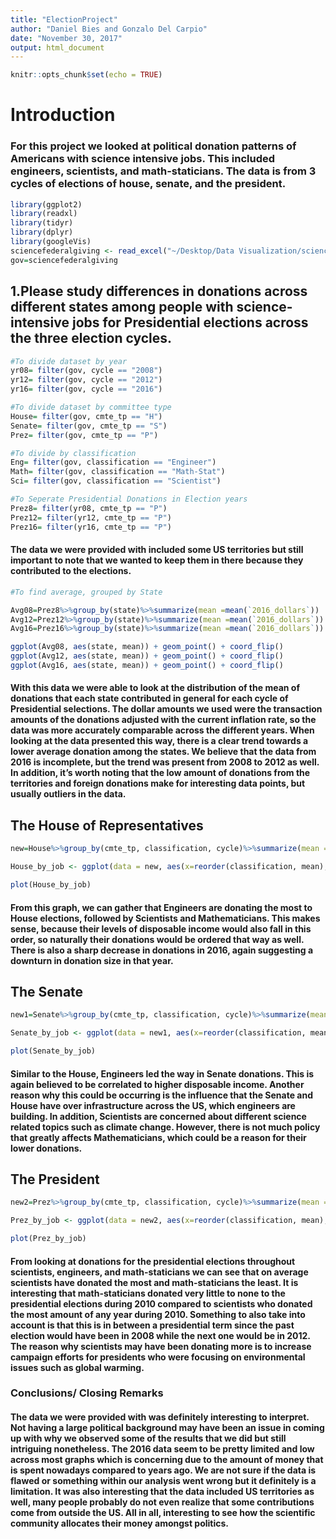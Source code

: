 ```yaml
---
title: "ElectionProject"
author: "Daniel Bies and Gonzalo Del Carpio"
date: "November 30, 2017"
output: html_document
---
```


```r
knitr::opts_chunk$set(echo = TRUE)
```

# Introduction

### For this project we looked at political donation patterns of Americans with science intensive jobs. This included engineers, scientists, and math-staticians. The data is from 3 cycles of elections of house, senate, and the president. 



```r
library(ggplot2)
library(readxl)
library(tidyr)
library(dplyr)
library(googleVis)
sciencefederalgiving <- read_excel("~/Desktop/Data Visualization/sciencefederalgiving.xlsx")
gov=sciencefederalgiving
```


## 1.Please study differences in donations across different states among people with science-intensive jobs for Presidential elections across the three election cycles.


```r
#To divide dataset by year
yr08= filter(gov, cycle == "2008")
yr12= filter(gov, cycle == "2012")
yr16= filter(gov, cycle == "2016")

#To divide dataset by committee type
House= filter(gov, cmte_tp == "H")
Senate= filter(gov, cmte_tp == "S")
Prez= filter(gov, cmte_tp == "P")

#To divide by classification
Eng= filter(gov, classification == "Engineer")
Math= filter(gov, classification == "Math-Stat")
Sci= filter(gov, classification == "Scientist")

#To Seperate Presidential Donations in Election years
Prez8= filter(yr08, cmte_tp == "P")
Prez12= filter(yr12, cmte_tp == "P")
Prez16= filter(yr16, cmte_tp == "P")
```


#### The data we were provided with included some US territories but still important to note that we wanted to keep them in there because they contributed to the elections.

```r
#To find average, grouped by State

Avg08=Prez8%>%group_by(state)%>%summarize(mean =mean(`2016_dollars`))
Avg12=Prez12%>%group_by(state)%>%summarize(mean =mean(`2016_dollars`))
Avg16=Prez16%>%group_by(state)%>%summarize(mean =mean(`2016_dollars`))

ggplot(Avg08, aes(state, mean)) + geom_point() + coord_flip()
ggplot(Avg12, aes(state, mean)) + geom_point() + coord_flip()
ggplot(Avg16, aes(state, mean)) + geom_point() + coord_flip()
```

#### With this data we were able to look at the distribution of the mean of donations that each state contributed in general for each cycle of Presidential selections. The dollar amounts we used were the transaction amounts of the donations adjusted with the current inflation rate, so the data was more accurately comparable across the different years. When looking at the data presented this way, there is a clear trend towards a lower average donation among the states. We believe that the data from 2016 is incomplete, but the trend was present from 2008 to 2012 as well. In addition, it's worth noting that the low amount of donations from the territories and foreign donations make for interesting data points, but usually outliers in the data.



## The House of Representatives

```r
new=House%>%group_by(cmte_tp, classification, cycle)%>%summarize(mean =mean(`2016_dollars`))
```

```r
House_by_job <- ggplot(data = new, aes(x=reorder(classification, mean),  y=mean, fill=as.factor(cycle))) + geom_bar(stat="identity", alpha=1) + coord_flip()+ labs(list(title = "Donations to The House by Profession and Year", x = "Professional Field", y = "Mean Donation Dollars"))

plot(House_by_job)

```


#### From this graph, we can gather that Engineers are donating the most to House elections, followed by Scientists and Mathematicians. This makes sense, because their levels of disposable income would also fall in this order, so naturally their donations would be ordered that way as well. There is also a sharp decrease in donations in 2016, again suggesting a downturn in donation size in that year.

## The Senate

```r
new1=Senate%>%group_by(cmte_tp, classification, cycle)%>%summarize(mean =mean(`2016_dollars`))
```


```r
Senate_by_job <- ggplot(data = new1, aes(x=reorder(classification, mean),  y=mean, fill=as.factor(cycle))) + geom_bar(stat="identity", alpha=1) + coord_flip()+ labs(list(title = "Donations to Senate by Profession and Year", x = "Professional Field", y = "Mean Donation Dollars"))

plot(Senate_by_job)

```

#### Similar to the House, Engineers led the way in Senate donations. This is again believed to be correlated to higher disposable income. Another reason why this could be occurring is the influence that the Senate and House have over infrastructure across the US, which engineers are building. In addition, Scientists are concerned about different science related topics such as climate change. However, there is not much policy that greatly affects Mathematicians, which could be a reason for their lower donations.


## The President

```r
new2=Prez%>%group_by(cmte_tp, classification, cycle)%>%summarize(mean =mean(`2016_dollars`))
```


```r
Prez_by_job <- ggplot(data = new2, aes(x=reorder(classification, mean),  y=mean, fill=as.factor(cycle))) + geom_bar(stat="identity", alpha=1) + coord_flip()+ labs(list(title = "Donations to President by Profession and Year", x = "Professional Field", y = "Mean Donation Dollars"))

plot(Prez_by_job)

```


#### From looking at donations for the presidential elections throughout scientists, engineers, and math-staticians we can see that on average scientists have donated the most and math-staticians the least. It is interesting that math-staticians donated very little to none to the presidential elections during 2010 compared to scientists who donated the most amount of any year during 2010. Something to also take into account is that this is in between a presidential term since the past election would have been in 2008 while the next one would be in 2012. The reason why scientists may have been donating more is to increase campaign efforts for presidents who were focusing on environmental issues such as global warming.


### Conclusions/ Closing Remarks

#### The data we were provided with was definitely interesting to interpret. Not having a large political background may have been an issue in coming up with why we observed some of the results that we did but still intriguing nonetheless. The 2016 data seem to be pretty limited and low across most graphs which is concerning due to the amount of money that is spent nowadays compared to years ago. We are not sure if the data is flawed or something within our analysis went wrong but it definitely is a limitation. It was also interesting that the data included US territories as well, many people probably do not even realize that some contributions come from outside the US. All in all, interesting to see how the scientific community allocates their money amongst politics.